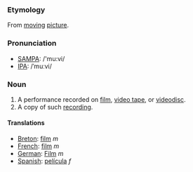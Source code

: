 === Etymology ===
From [[moving]] [[picture]].
=== Pronunciation ===
*[[w:SAMPA|SAMPA]]: /'mu:vi/
*[[w:IPA|IPA]]: /ˈmuːvi/
=== Noun ===
#A performance recorded on [[film]], [[video tape]], or [[videodisc]].
#A copy of such [[recording]].
==== Translations ====
*[[Breton]]: [[film]] ''m''
*[[French]]: [[film]] ''m''
*[[German]]: [[Film]] ''m''
*[[Spanish]]: [[película]] ''f''